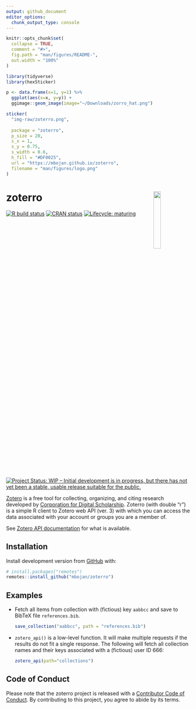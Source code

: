```yaml
---
output: github_document
editor_options: 
  chunk_output_type: console
---
```


<!-- README.md is generated from README.Rmd. Please edit that file -->

```r
knitr::opts_chunk$set(
  collapse = TRUE,
  comment = "#>",
  fig.path = "man/figures/README-",
  out.width = "100%"
)
```

```r
library(tidyverse)
library(hexSticker)

p <- data.frame(x=1, y=1) %>%
  ggplot(aes(x=x, y=y)) +
  ggimage::geom_image(image="~/Downloads/zorro_hat.png")

sticker(
  "img-raw/zoterro.png",
  
  package = "zoterro",
  p_size = 20,
  s_x = 1,
  s_y = 0.75,
  s_width = 0.6,
  h_fill = "#DF0025",
  url = "https://mbojan.github.io/zoterro",
  filename = "man/figures/logo.png"
)
```





# zoterro  <img src="man/figures/logo.png" align="right" width="20%"/>

<!-- badges: start -->
[![R build status](https://github.com/mbojan/zoterro/workflows/R-CMD-check/badge.svg)](https://github.com/mbojan/zoterro/actions)
[![CRAN status](https://www.r-pkg.org/badges/version/zoterro)](https://CRAN.R-project.org/package=zoterro)
[![Lifecycle: maturing](https://img.shields.io/badge/lifecycle-maturing-blue.svg)](https://www.tidyverse.org/lifecycle/#maturing)
[![Project Status: WIP – Initial development is in progress, but there has not yet been a stable, usable release suitable for the public.](https://www.repostatus.org/badges/latest/wip.svg)](https://www.repostatus.org/#wip)
<!-- badges: end -->

[Zotero](https://www.zotero.org/) is a free tool for collecting, organizing, and citing research developed by [Corporation for Digital Scholarship](https://digitalscholar.org/). Zoterro (with double "r") is a simple R client to Zotero web API (ver. 3) with which you can access the data associated with your account or groups you are a member of.

See [Zotero API documentation](https://www.zotero.org/support/dev/web_api/v3) for what is available.


## Installation

Install development version from [GitHub](https://github.com/mbojan/zoterro) with:

```r
# install.packages("remotes")
remotes::install_github("mbojan/zoterro")
```





## Examples

- Fetch all items from collection with (fictious) key `aabbcc` and save to BibTeX file `references.bib`.

    ```r
    save_collection("aabbcc", path = "references.bib")
    ```

- `zotero_api()` is a low-level function. It will make multiple requests if the results do not fit a single response. The following will fetch all collection names and their keys associated with a (fictious) user ID 666:

    ```r
    zotero_api(path="collections")
    ```




## Code of Conduct
  
Please note that the zoterro project is released with a [Contributor Code of Conduct](https://contributor-covenant.org/version/2/0/CODE_OF_CONDUCT.html). By contributing to this project, you agree to abide by its terms.
